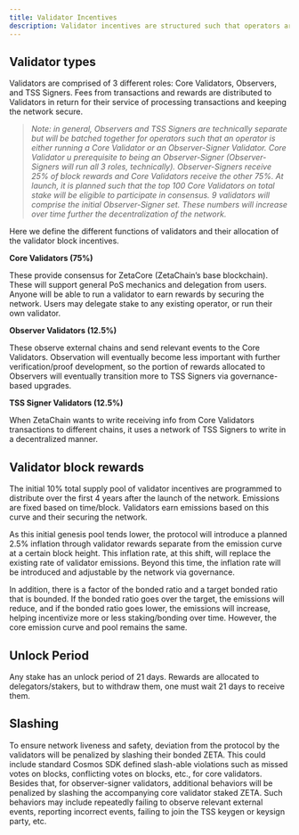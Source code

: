 ```yaml
---
title: Validator Incentives
description: Validator incentives are structured such that operators are remunerated for their efforts in securing the network, offsetting operational costs and risk involved in staking ZETA to run a Validator. Although the proportion of distribution over time may be changed via parameter changes/protocol upgrades, the amount dedicated to rewards is fixed.
---
```


## Validator types

Validators are comprised of 3 different roles: Core Validators, Observers, and TSS Signers. Fees from transactions and rewards are distributed to Validators in return for their service of processing transactions and keeping the network secure.

> _Note: in general, Observers and TSS Signers are technically separate but will be batched together for operators such that an operator is either running a Core Validator or an Observer-Signer Validator. Core Validator u prerequisite to being an Observer-Signer (Observer-Signers will run all 3 roles, technically). Observer-Signers receive 25% of block rewards and Core Validators receive the other 75%. At launch, it is planned such that the top 100 Core Validators on total stake will be eligible to participate in consensus. 9 validators will comprise the initial Observer-Signer set. These numbers will increase over time further the decentralization of the network._

Here we define the different functions of validators and their allocation of the validator block incentives.

**Core Validators (75%)**

These provide consensus for ZetaCore (ZetaChain’s base blockchain). These will support general PoS mechanics and delegation from users. Anyone will be able to run a validator to earn rewards by securing the network. Users may delegate stake to any existing operator, or run their own validator.

**Observer Validators (12.5%)**

These observe external chains and send relevant events to the Core Validators. Observation will eventually become less important with further verification/proof development, so the portion of rewards allocated to Observers will eventually transition more to TSS Signers via governance-based upgrades.

**TSS Signer Validators (12.5%)**

When ZetaChain wants to write receiving info from Core Validators transactions to different chains, it uses a network of TSS Signers to write in a decentralized manner.

## Validator block rewards

The initial 10% total supply pool of validator incentives are programmed to distribute over the first 4 years after the launch of the network. Emissions are fixed based on time/block. Validators earn emissions based on this curve and their securing the network.

As this initial genesis pool tends lower, the protocol will introduce a planned 2.5% inflation through validator rewards separate from the emission curve at a certain block height. This inflation rate, at this shift, will replace the existing rate of validator emissions. Beyond this time, the inflation rate will be introduced and adjustable by the network via governance.

In addition, there is a factor of the bonded ratio and a target bonded ratio that is bounded. If the bonded ratio goes over the target, the emissions will reduce, and if the bonded ratio goes lower, the emissions will increase, helping incentivize more or less staking/bonding over time. However, the core emission curve and pool remains the same.

## Unlock Period

Any stake has an unlock period of 21 days. Rewards are allocated to delegators/stakers, but to withdraw them, one must wait 21 days to receive them.

## Slashing

To ensure network liveness and safety, deviation from the protocol by the validators will be penalized by slashing their bonded ZETA. This could include standard Cosmos SDK defined slash-able violations such as missed votes on blocks, conflicting votes on blocks, etc., for core validators. Besides that, for observer-signer validators, additional behaviors will be penalized by slashing the accompanying core validator staked ZETA. Such behaviors may include repeatedly failing to observe relevant external events, reporting incorrect events, failing to join the TSS keygen or keysign party, etc.
